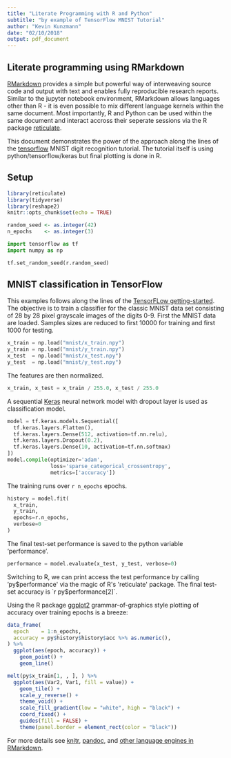 ```yaml
---
title: "Literate Programming with R and Python"
subtitle: "by example of TensorFlow MNIST Tutorial"
author: "Kevin Kunzmann"
date: "02/10/2018"
output: pdf_document
---
```




## Literate programming using RMarkdown 

[RMarkdown](https://rmarkdown.rstudio.com) provides a simple but powerful way of
interweaving source code and output with text and enables fully reproducible 
research reports.
Similar to the jupyter notebook environment, RMarkdown allows languages other 
than R - it is even possible to mix different language kernels within the
same document.
Most importantly, R and Python can be used within the same document and
interact accross their seperate sessions via the R package [reticulate](https://github.com/rstudio/reticulate).

This document demonstrates the power of the approach along the lines of the
[tensorflow]() MNIST digit recognition tutorial.
The tutorial itself is using python/tensorflow/keras but final plotting is 
done in R.



## Setup

```r
library(reticulate)
library(tidyverse)
library(reshape2)
knitr::opts_chunk$set(echo = TRUE)

random_seed <- as.integer(42)
n_epochs    <- as.integer(3)
```



```python
import tensorflow as tf
import numpy as np

tf.set_random_seed(r.random_seed)
```



## MNIST classification in TensorFlow

This examples follows along the lines of the [TensorFLow getting-started](https://www.tensorflow.org/tutorials/).
The objective is to train a classifier for the classic MNIST data set 
consisting of 28 by 28 pixel grayscale images of the digits 0-9.
First the MNIST data are loaded.
Samples sizes are reduced to first 10000 for training and first 1000 for testing.

```python
x_train = np.load("mnist/x_train.npy")
y_train = np.load("mnist/y_train.npy")
x_test  = np.load("mnist/x_test.npy")
y_test  = np.load("mnist/y_test.npy")
```

The features are then normalized.

```python
x_train, x_test = x_train / 255.0, x_test / 255.0
```

A sequential [Keras](https://keras.io/) neural network model with dropout layer
is used as classification model.

```python
model = tf.keras.models.Sequential([
  tf.keras.layers.Flatten(),
  tf.keras.layers.Dense(512, activation=tf.nn.relu),
  tf.keras.layers.Dropout(0.2),
  tf.keras.layers.Dense(10, activation=tf.nn.softmax)
])
model.compile(optimizer='adam',
              loss='sparse_categorical_crossentropy',
              metrics=['accuracy'])
```

The training runs over `r n_epochs` epochs.

```python
history = model.fit(
  x_train, 
  y_train, 
  epochs=r.n_epochs, 
  verbose=0
)
```

The final test-set performance is saved to the python variable 'performance'.

```python
performance = model.evaluate(x_test, y_test, verbose=0)
```

Switching to R, we can print access the test performance by calling 
'py$performance' via the magic of R's 'reticulate' package.
The final test-set accuracy is `r py$performance[2]`.

Using the R package [ggplot2](https://ggplot2.tidyverse.org/) grammar-of-graphics style plotting of accuracy over training epochs is a breeze:

```r
data_frame(
  epoch    = 1:n_epochs,
  accuracy = py$history$history$acc %>% as.numeric(),
) %>% 
  ggplot(aes(epoch, accuracy)) +
    geom_point() +
    geom_line()
```

```r
melt(py$x_train[1, , ], ) %>% 
  ggplot(aes(Var2, Var1, fill = value)) +
    geom_tile() +
    scale_y_reverse() +
    theme_void() +
    scale_fill_gradient(low = "white", high = "black") +
    coord_fixed() +
    guides(fill = FALSE) +
    theme(panel.border = element_rect(color = "black"))
```

For more details see [knitr](https://yihui.name/knitr/), [pandoc](https://pandoc.org/), and [other language engines in RMarkdown](https://bookdown.org/yihui/rmarkdown/language-engines.html).
